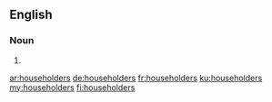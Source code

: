{{also|Householders}}

==English==

===Noun===
{{head|en|noun plural form}}

# {{plural of|householder|lang=en}}

[[ar:householders]]
[[de:householders]]
[[fr:householders]]
[[ku:householders]]
[[my:householders]]
[[fi:householders]]
